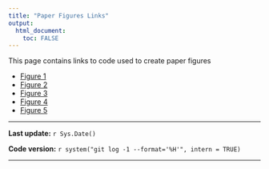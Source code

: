 ```yaml
---
title: "Paper Figures Links"
output:
  html_document:
    toc: FALSE
---
```

This page contains links to code used to create paper figures

* [Figure 1](Figure.1_script.html)
* [Figure 2](Figure.2_script.html)
* [Figure 3](Figure.3_script.html)
* [Figure 4](Figure.4_script.html)
* [Figure 5](Figure.5_links.html)

***
**Last update:** `r Sys.Date()`

**Code version:** `r system("git log -1 --format='%H'", intern = TRUE)`    

***
